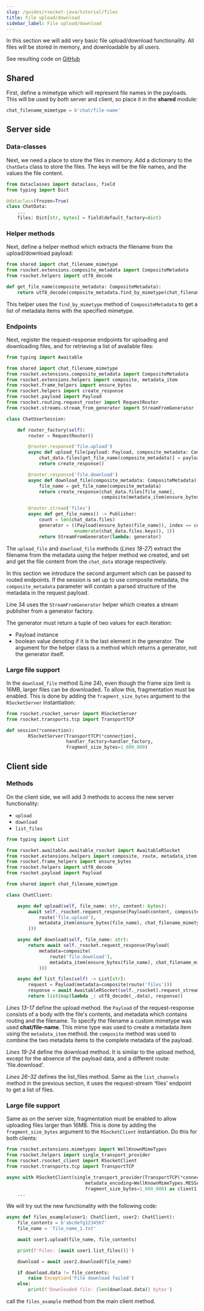 ```yaml
---
slug: /guides/rsocket-java/tutorial/files
title: File upload/download
sidebar_label: File upload/download
---
```


In this section we will add very basic file upload/download functionality. All files will be stored in memory,
and downloadable by all users.

See resulting code on [GitHub](https://github.com/rsocket/rsocket-py/tree/master/examples/tutorial/step5)

## Shared

First, define a mimetype which will represent file names in the payloads. This will be used by both server and client, so
place it in the <b>shared</b> module:

```py
chat_filename_mimetype = b'chat/file-name'
```

## Server side

### Data-classes

Next, we need a place to store the files in memory. Add a dictionary to the `ChatData` class to store the files.
The keys will be the file names, and the values the file content.

```py
from dataclasses import dataclass, field
from typing import Dict

@dataclass(frozen=True)
class ChatData:
    ...
    files: Dict[str, bytes] = field(default_factory=dict)
```

### Helper methods

Next, define a helper method which extracts the filename from the upload/download payload:

```py
from shared import chat_filename_mimetype
from rsocket.extensions.composite_metadata import CompositeMetadata
from rsocket.helpers import utf8_decode

def get_file_name(composite_metadata: CompositeMetadata):
    return utf8_decode(composite_metadata.find_by_mimetype(chat_filename_mimetype)[0].content)
```

This helper uses the `find_by_mimetype` method of `CompositeMetadata` to get a list of metadata items with the
specified mimetype.

### Endpoints

Next, register the request-response endpoints for uploading and downloading files, and for retrieving a list of
available files:

```py
from typing import Awaitable

from shared import chat_filename_mimetype
from rsocket.extensions.composite_metadata import CompositeMetadata
from rsocket.extensions.helpers import composite, metadata_item
from rsocket.frame_helpers import ensure_bytes
from rsocket.helpers import create_response
from rsocket.payload import Payload
from rsocket.routing.request_router import RequestRouter
from rsocket.streams.stream_from_generator import StreamFromGenerator

class ChatUserSession:

    def router_factory(self):
        router = RequestRouter()

        @router.response('file.upload')
        async def upload_file(payload: Payload, composite_metadata: CompositeMetadata) -> Awaitable[Payload]:
            chat_data.files[get_file_name(composite_metadata)] = payload.data
            return create_response()

        @router.response('file.download')
        async def download_file(composite_metadata: CompositeMetadata) -> Awaitable[Payload]:
            file_name = get_file_name(composite_metadata)
            return create_response(chat_data.files[file_name],
                                   composite(metadata_item(ensure_bytes(file_name), chat_filename_mimetype)))

        @router.stream('files')
        async def get_file_names() -> Publisher:
            count = len(chat_data.files)
            generator = ((Payload(ensure_bytes(file_name)), index == count) for (index, file_name) in
                         enumerate(chat_data.files.keys(), 1))
            return StreamFromGenerator(lambda: generator)
```

The `upload_file` and `download_file` methods (*Lines 18-27*) extract the filename from the metadata using the helper method we created,
and set and get the file content from the `chat_data` storage respectively.

In this section we introduce the second argument which can be passed to routed endpoints. If the session is set up to use
composite metadata, the `composite_metadata` parameter will contain a parsed structure of the metadata in the request payload.

Line 34 uses the `StreamFromGenerator` helper which creates a stream publisher from a generator factory.

The generator must return a tuple of two values for each iteration:
- Payload instance
- boolean value denoting if it is the last element in the generator.
The argument for the helper class is a method which returns a generator, not the generator itself.

### Large file support

In the `download_file` method (Line 24), even though the frame size limit is 16MB, larger files can be downloaded.
To allow this, fragmentation must be enabled. This is done by adding the `fragment_size_bytes` argument to the `RSocketServer` instantiation:

```py
from rsocket.rsocket_server import RSocketServer
from rsocket.transports.tcp import TransportTCP

def session(*connection):
        RSocketServer(TransportTCP(*connection),
                      handler_factory=handler_factory,
                      fragment_size_bytes=1_000_000)
```

## Client side

### Methods

On the client side, we will add 3 methods to access the new server functionality:
- `upload`
- `download`
- `list_files`

```py
from typing import List

from rsocket.awaitable.awaitable_rsocket import AwaitableRSocket
from rsocket.extensions.helpers import composite, route, metadata_item
from rsocket.frame_helpers import ensure_bytes
from rsocket.helpers import utf8_decode
from rsocket.payload import Payload

from shared import chat_filename_mimetype

class ChatClient:

    async def upload(self, file_name: str, content: bytes):
        await self._rsocket.request_response(Payload(content, composite(
            route('file.upload'),
            metadata_item(ensure_bytes(file_name), chat_filename_mimetype)
        )))

    async def download(self, file_name: str):
        return await self._rsocket.request_response(Payload(
            metadata=composite(
                route('file.download'),
                metadata_item(ensure_bytes(file_name), chat_filename_mimetype)
            )))

    async def list_files(self) -> List[str]:
        request = Payload(metadata=composite(route('files')))
        response = await AwaitableRSocket(self._rsocket).request_stream(request)
        return list(map(lambda _: utf8_decode(_.data), response))
```

*Lines 13-17* define the upload method. the `Payload` of the request-response consists of a body with the file's contents,
and metadata which contains routing and the filename. To specify the filename a custom mimetype was used **chat/file-name**.
This mime type was used to create a metadata item using the `metadata_item` method. the `composite` method was used to combine
the two metadata items to the complete metadata of the payload.

*Lines 19-24* define the download method. It is similar to the upload method, except for the absence of the payload data,
and a different route: 'file.download'.

*Lines 26-32* defines the list_files method. Same as the `list_channels` method in the previous section,
it uses the request-stream 'files' endpoint to get a list of files.

### Large file support

Same as on the server size, fragmentation must be enabled to allow uploading files larger than 16MB.
This is done by adding the `fragment_size_bytes` argument to the `RSocketClient` instantiation. Do this for both clients:

```py
from rsocket.extensions.mimetypes import WellKnownMimeTypes
from rsocket.helpers import single_transport_provider
from rsocket.rsocket_client import RSocketClient
from rsocket.transports.tcp import TransportTCP

async with RSocketClient(single_transport_provider(TransportTCP(*connection1)),
                             metadata_encoding=WellKnownMimeTypes.MESSAGE_RSOCKET_COMPOSITE_METADATA,
                             fragment_size_bytes=1_000_000) as client1:
    ...
```

We will try out the new functionality with the following code:

```py
async def files_example(user1: ChatClient, user2: ChatClient):
    file_contents = b'abcdefg1234567'
    file_name = 'file_name_1.txt'

    await user1.upload(file_name, file_contents)

    print(f'Files: {await user1.list_files()}')

    download = await user2.download(file_name)

    if download.data != file_contents:
        raise Exception('File download failed')
    else:
        print(f'Downloaded file: {len(download.data)} bytes')
```

call the `files_example` method from the main client method.

